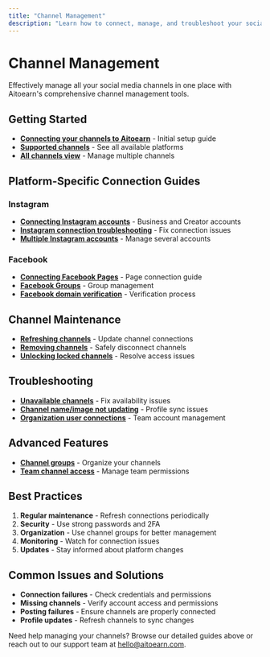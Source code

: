```yaml
---
title: "Channel Management"
description: "Learn how to connect, manage, and troubleshoot your social media channels in Aitoearn"
---
```

# Channel Management

Effectively manage all your social media channels in one place with Aitoearn's comprehensive channel management tools.

## Getting Started

- **[Connecting your channels to Aitoearn](channel-management/564-connecting-your-channels-to-buffer)** - Initial setup guide
- **[Supported channels](channel-management/567-supported-channels)** - See all available platforms
- **[All channels view](channel-management/861-how-to-use-the-all-channels-view-in-buffer)** - Manage multiple channels

## Platform-Specific Connection Guides

### Instagram
- **[Connecting Instagram accounts](channel-management/568-connecting-your-instagram-business-or-creator-account-to-buffer)** - Business and Creator accounts
- **[Instagram connection troubleshooting](channel-management/565-troubleshooting-instagram-connections)** - Fix connection issues
- **[Multiple Instagram accounts](channel-management/582-working-with-multiple-instagram-accounts)** - Manage several accounts

### Facebook
- **[Connecting Facebook Pages](channel-management/569-connecting-your-facebook-page-to-buffer)** - Page connection guide
- **[Facebook Groups](channel-management/570-connecting-facebook-groups-and-troubleshooting-connections)** - Group management
- **[Facebook domain verification](channel-management/578-setting-up-facebook-domain-verification)** - Verification process

## Channel Maintenance

- **[Refreshing channels](channel-management/573-refreshing-a-channel-in-buffer)** - Update channel connections
- **[Removing channels](channel-management/575-removing-a-channel-from-buffer)** - Safely disconnect channels
- **[Unlocking locked channels](channel-management/576-unlocking-a-locked-channel-in-buffer)** - Resolve access issues

## Troubleshooting

- **[Unavailable channels](channel-management/571-unavailable-channels-are-likely-connected-to-another-buffer-organization)** - Fix availability issues
- **[Channel name/image not updating](channel-management/577-why-isnt-my-social-channel-name-or-profile-image-updating)** - Profile sync issues
- **[Organization user connections](channel-management/572-connecting-or-refreshing-channels-as-a-user-of-an-organization)** - Team account management

## Advanced Features

- **[Channel groups](channel-management/927-using-channel-groups-in-buffer)** - Organize your channels
- **[Team channel access](channel-management/572-connecting-or-refreshing-channels-as-a-user-of-an-organization)** - Manage team permissions

## Best Practices

1. **Regular maintenance** - Refresh connections periodically
2. **Security** - Use strong passwords and 2FA
3. **Organization** - Use channel groups for better management
4. **Monitoring** - Watch for connection issues
5. **Updates** - Stay informed about platform changes

## Common Issues and Solutions

- **Connection failures** - Check credentials and permissions
- **Missing channels** - Verify account access and permissions
- **Posting failures** - Ensure channels are properly connected
- **Profile updates** - Refresh channels to sync changes

Need help managing your channels? Browse our detailed guides above or reach out to our support team at [hello@aitoearn.com](mailto:hello@aitoearn.com).
